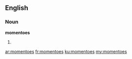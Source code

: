 ==English==

===Noun===
'''momentoes'''

# {{plural of|momento}}

[[ar:momentoes]]
[[fr:momentoes]]
[[ku:momentoes]]
[[my:momentoes]]